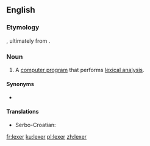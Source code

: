 ==English==
{{wikipedia}}

===Etymology===
{{suffix|lex|er|lang=en}}, ultimately from {{m|en|lexical}}.

===Noun===
{{en-noun}}

# {{label|en|computing}} A [[computer program]] that performs [[lexical analysis]].

====Synonyms====
* {{l|en|lexical analyzer}}

====Translations====
{{trans-top|computer program}}
* Serbo-Croatian: {{t|sh|lekser|m}}
{{trans-mid}}
{{trans-bottom}}

[[fr:lexer]]
[[ku:lexer]]
[[pl:lexer]]
[[zh:lexer]]